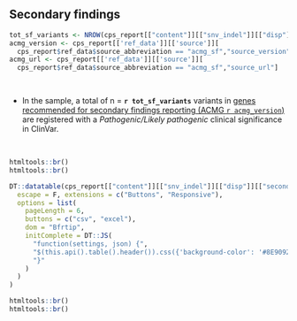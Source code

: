 
##  Secondary findings

```r

tot_sf_variants <- NROW(cps_report[["content"]][["snv_indel"]][["disp"]][["secondary"]])
acmg_version <- cps_report[['ref_data']][['source']][
  cps_report$ref_data$source_abbreviation == "acmg_sf","source_version"]
acmg_url <- cps_report[['ref_data']][['source']][
  cps_report$ref_data$source_abbreviation == "acmg_sf","source_url"]

  

```

*  In the sample, a total of n = __`r tot_sf_variants`__ variants in [genes recommended for secondary findings reporting (ACMG `r acmg_version`)](`r acmg_url`) 
are registered with a <i>Pathogenic/Likely pathogenic</i> clinical significance in ClinVar.

<br>

```r

htmltools::br()
htmltools::br()

DT::datatable(cps_report[["content"]][["snv_indel"]][["disp"]][["secondary"]],
  escape = F, extensions = c("Buttons", "Responsive"),
  options = list(
    pageLength = 6,
    buttons = c("csv", "excel"),
    dom = "Bfrtip",
    initComplete = DT::JS(
      "function(settings, json) {",
      "$(this.api().table().header()).css({'background-color': '#8E9092', 'color': '#fff'});",
      "}"
    )
  )
)

htmltools::br()
htmltools::br()
```
